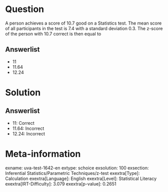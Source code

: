 Question
========

A person achieves a score of 10.7 good on a Statistics test. The mean score of all participants in the test is 7.4 with a standard deviation 0.3. The z-score of the person with 10.7 correct is then equal to

Answerlist
----------

* 11
* 11.64
* 12.24

Solution
========

Answerlist
----------

* 11: Correct
* 11.64: Incorrect
* 12.24: Incorrect

Meta-information
================
exname: uva-test-1642-en
extype: schoice
exsolution: 100
exsection: Inferential Statistics/Parametric Techniques/z-test
exextra[Type]: Calculation
exextra[Language]: English
exextra[Level]: Statistical Literacy
exextra[IRT-Difficulty]: 3.079
exextra[p-value]: 0.2651
